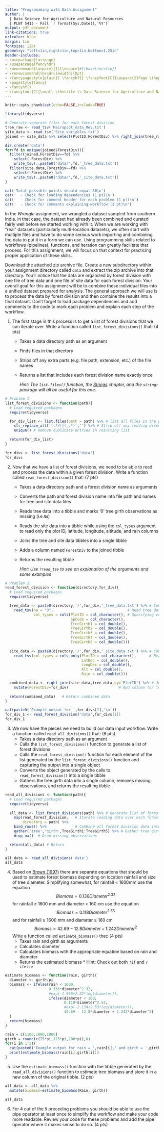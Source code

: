 ```yaml
---
title: "Programaming with Data Assignment"
author: |
  | Data Science for Agriculture and Natural Resources
  | PLNT 5413 - Fall `r format(Sys.Date(),'%Y')`
output: pdf_document
link-citations: true
urlcolor: blue
margin: 1in
fontsize: 12pt
geometry: "left=1in,right=1in,top=1in,bottom=1.25in"
header-includes:
- \usepackage{lastpage}
- \usepackage{fancyhdr}
- \newcommand{\aspace}[1]{\vspace{#1\baselineskip}}
- \renewcommand{\headrulewidth}{0pt}
- \fancypagestyle{plain}{ \fancyhf{} \fancyfoot[C]{\aspace{2}Page \thepage~of~\pageref{LastPage}} }
- \pagestyle{fancy}
- \fancyhf{}
- \fancyfoot[C]{\small \thetitle \\ Data Science for Agriculture and Natural Resources\\PLNT 5413 - Fall `r format(Sys.Date(),'%Y')`\\ Page \thepage~of~\pageref{LastPage}}
---
```


```r
knitr::opts_chunk$set(echo=FALSE,include=TRUE)
```

```r
library(tidyverse)

# Generate separate files for each forest division
tree_raw <- read_tsv('Macroplot_data_Rev.txt')
site_data <- read_tsv('Site_variables.txt')
joined <- site_data %>% select(PlotID,ForestDiv) %>% right_join(tree_raw,by='PlotID')

dir.create('data')
for(fd in unique(joined$ForestDiv)){
  filter(joined,ForestDiv==fd) %>%
    select(-ForestDiv) %>%
    write_tsv(.,paste0('data/',fd,'_tree_data.txt'))
  filter(site_data,ForestDiv==fd) %>%
    select(-ForestDiv) %>%
    write_tsv(.,paste0('data/',fd,'_site_data.txt'))
}
```

```r
cat('Total possible points should equal 30\n')
cat('  - Check for loading dependencies (1 pt)\n')
cat('  - Check for comment header for each problem (1 pt)\n')
cat('  - Check for comments explaining workflow (1 pt)\n')
```

In the *Wrangle* assignment, we wrangled a dataset sampled from southern India. In that case, the dataset had already been combined and curated fairly well before we started working with it. When we are working with "real" datasets (particularly multi-location datasets), we often start with multiple files and have to do some serious work importing and combining the data to put it in a form we can use. Using programming skills related to workflows (pipelines), functions, and iteration can greatly facilitate that process. For this assignment, we will focus on that context for practicing proper application of these skills.

Download the attached zip archive file. Create a new subdirectory within your assignment directory called `data` and extract the zip archive into that directory. You'll notice that the data are organized by forest division with one file of tree data and one file of site data for each forest division. Your overall goal for this assignment will be to combine these individual files into a unified dataset prepared for analysis. The general approach we will use is to process the data by forest division and then combine the results into a final dataset. Don't forget to load package dependencies and add comments to the code to mark each problem and explain each step of the workflow.

1. The first stage in this process is to get a list of forest divisions that we can iterate over. Write a function called `list_forest_divisions()` that: (4 pts)
    * Takes a data directory path as an argument
    * Finds files in that directory
    * Strips off any extra parts (e.g. file path, extension, etc.) of the file names
    * Returns a list that includes each forest division name exactly once

        *Hint: The `list.files()` function, the [Strings](http://r4ds.had.co.nz/strings.html) chapter, and the `stringr` package will all be useful for this one.*
        
```r
# Problem 1
list_forest_divisions <- function(path){
  # Load required packages
  require(tidyverse)

  for_div_list <- list.files(path = path) %>% # list all files in the path directory
    str_replace_all('(.*/)|(_.*)','') %>% # Strip off any leading directories and trailing file extenstions including _tree_data or _site_data labels
    unique() # Remove duplicate entries in resulting list
  
  return(for_div_list)
}
```

```r
for_divs <- list_forest_divisions('data')
for_divs
```

2. Now that we have a list of forest divisions, we need to be able to read and process the data within a given forest division. Write a function called `read_forest_division()` that: (7 pts)
    * Takes a data directory path and a forest division name as arguments
    * Converts the path and forest division name into file path and names for tree and site data files
    * Reads tree data into a tibble and marks '0' tree girth observations as missing (i.e.`NA`)
    * Reads the site data into a tibble while using the `col_types` argument to read only the plot ID, latitude, longitude, altitude, and rain columns
    * Joins the tree and site data tibbles into a single tibble
    * Adds a column named `ForestDiv` to the joined tibble
    * Returns the resulting tibble

        *Hint: Use `?read_tsv` to see an explanation of the arguments and some examples*
        
```r
# Problem 2
read_forest_division <- function(directory,for_div){
  # Load required packages
  require(tidyverse)

  tree_data <- paste0(directory,'/',for_div,'_tree_data.txt') %>% # Combine directory path and forest division to create tree data file name
    read_tsv(na = "0",                                  # Read tree data setting "0" observations to NA
             col_types = cols(PlotID = col_character(), # Specifying column types
                              SpCode = col_character(),
                              TreeGirth1 = col_double(),
                              TreeGirth2 = col_double(),
                              TreeGirth3 = col_double(),
                              TreeGirth4 = col_double(),
                              TreeGirth5 = col_double()))
  
  site_data <- paste0(directory,'/',for_div,'_site_data.txt') %>% # Combine directory path and forest division to create site data file name
    read_tsv(col_types = cols_only(PlotID = col_character(),      # Read site data selecting columns and specifying column types
                                   LatDec = col_double(),
                                   LongDec = col_double(),
                                   Alt = col_double(),
                                   Rain = col_double()))

  combined_data <- right_join(site_data,tree_data,by='PlotID') %>% # Join site data and tree data
    mutate(ForestDiv=for_div)                       # Add column for forest division
  
  return(combined_data)   # Return combined data
}
```

```r
cat(paste0('Example output for ',for_divs[1],'\n'))
for_div_1 <- read_forest_division('data',for_divs[1])
for_div_1
```
    
3. We now have the pieces we need to build our data input workflow. Write a function called `read_all_divisions()` that: (6 pts)
    * Takes a data directory path as an argument
    * Calls the `list_forest_divisions()` function to generate a list of forest divisions
    * Calls the `read_forest_division()` function for each element of the list generated by the `list_forest_divisions()` function and capturing the output into a single object
    * Converts the object generated by the calls to `read_forest_division()` into a single tibble
    * Gathers the tree girth data into a single column, removes missing observations, and returns the resulting tibble

```r
read_all_divisions <- function(path){
  # Load required packages
  require(tidyverse)
  
  all_data <- list_forest_divisions(path) %>% # Generate list of forest divisions
    map(read_forest_division,   # Iterate reading data over each forest division
        directory = path) %>% 
    bind_rows() %>%             # Combine all forest division data into single tibble
    gather('tree','girth',TreeGirth1:TreeGirth5) %>% # Gather tree girth data into a single column
    drop_na()  # Drop missing observations

  return(all_data) # Return 
}

```

```r
all_data <- read_all_divisions('data')
all_data
```

4. Based on [Brown (1997)](http://www.fao.org/docrep/W4095E/w4095e06.htm#3.2.1%20biomass%20regression%20equations) there are separate equations that should be used to estimate forest biomass depending on location rainfall and size of tree diameter. Simplifying somewhat, for rainfall < 1600mm use the equation $$Biomass = 0.136Diameter^{2.32}$$ for rainfall $\ge$ 1600 mm and diameter < 160 cm use the equation  $$Biomass = 0.118Diameter^{2.53}$$ and for rainfall $\ge$ 1600 mm and diameter $\ge$ 160 cm $$Biomass = 42.69-12.8Diameter+1.242Diameter^2$$ Write a function called `estimate_biomass()` that: (4 pts)
    * Takes rain and girth as arguments
    * Calculates diameter
    * Calculates biomass with the appropriate equation based on rain and diameter
    * Returns the estimated biomass
            * Hint: Check out both `?if` and `?ifelse`

```r
estimate_biomass <- function(rain, girth){
  diameter <- girth/pi
  biomass <- ifelse(rain < 1600,
                    0.136*diameter^2.32,
                    #exp(-1.996+2.32*log(diameter)),
                    ifelse(diameter < 160,
                           0.118*diameter^2.53,
                           #exp(-2.134+2.53*log(diameter)),
                           42.69 - 12.8*diameter + 1.242*diameter^2)
  )
  return(biomass)
}
```

```r
rain = c(1100,1800,1800)
girth = round(c(75*pi,125*pi,200*pi),0)
for(i in 1:3){
  cat(paste0('Example output for rain = ',rain[i],' and girth = ',girth[i],':\n'))
  print(estimate_biomass(rain[i],girth[i]))
}
```

5. Use the `estimate_biomass()` function with the tibble generated by the `read_all_divisions()` function to estimate tree biomass and store it in a new column of the original tibble. (2 pts)

```r
all_data <- all_data %>%
  mutate(biomass=estimate_biomass(Rain, girth))
```

```r
all_data
```

6. For 4 out of the 5 preceding problems you should be able to use the pipe operator at least once to simplify the workflow and make your code more readable. Review your code for these problems and add the pipe operator where it makes sense to do so. (4 pts)

